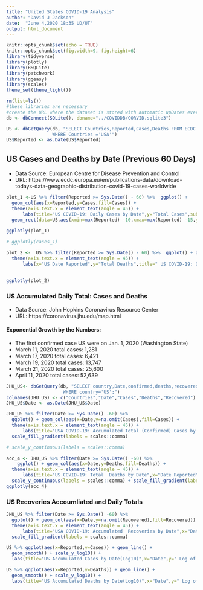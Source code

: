 ```yaml
---
title: "United States COVID-19 Analysis"
author: "David J Jackson"
date:  "June 4,2020 18:35 UD/UT"
output: html_document
---
```


```r
knitr::opts_chunk$set(echo = TRUE)
knitr::opts_chunk$set(fig.width=9, fig.height=6)
library(tidyverse)
library(plotly)
library(RSQLite)
library(patchwork)
library(ggeasy)
library(scales)
theme_set(theme_light())
```
```r
rm(list=ls())
#these libraries are necessary
#create the URL where the dataset is stored with automatic upDates every day
db <- dbConnect(SQLite(), dbname="../COVIDDB/CORVID.sqlite3")
```
```r
US <- dbGetQuery(db, "SELECT Countries,Reported,Cases,Deaths FROM ECDC 
                 WHERE Countries ='USA'")
US$Reported <- as.Date(US$Reported)

```

## US Cases  and Deaths by Date (Previous 60 Days)
 * Data Source: European Centre for Disease Prevention and Control
 * URL: https://www.ecdc.europa.eu/en/publications-data/download-todays-data-geographic-distribution-covid-19-cases-worldwide

```r
plot_1 <-US %>% filter(Reported >= Sys.Date() - 60) %>%  ggplot() +
  geom_col(aes(x=Reported,y=Cases,fill=Cases)) +
  theme(axis.text.x = element_text(angle = 45)) +
      labs(title="US COVID-19: Daily Cases by Date",y="Total Cases",subtitle = "(Shaded Box = incubation period)") +
  geom_rect(data=US,aes(xmin=max(Reported) -10,xmax=max(Reported) -15,ymin=min(Cases),ymax=max(Cases)), alpha= 0.01,fill="grey") 
  
ggplotly(plot_1)
```
```r
    
# ggplotly(cases_1)

plot_2 <-  US %>% filter(Reported >= Sys.Date() - 60) %>%  ggplot() + geom_col(aes(x=Reported,y=Deaths,fill=Deaths)) +
  theme(axis.text.x = element_text(angle = 45)) +
      labs(x="US Date Reported",y="Total Deaths",title=" US COVID-19: Deaths by Date") 
  
           
ggplotly(plot_2)

```

### US Accumulated Daily Total: Cases and Deaths
* Data Source: John Hopkins Coronavirus Resource Center
* URL: https://coronavirus.jhu.edu/map.html

#### Exponential Growth by the Numbers:
* The first confirmed case  US were on Jan. 1, 2020 (Washington State)
* March 11, 2020 total cases: 1,281
* March 17, 2020 total cases: 6,421
* March 19, 2020 total cases: 13,747
* March 21, 2020 total cases: 25,600
* April 11, 2020 total cases: 52,639

```r
JHU_US<- dbGetQuery(db, "SELECT country,Date,confirmed,deaths,recovered FROM JHUDATA
                     WHERE country='US';")
colnames(JHU_US) <- c("Countries","Date","Cases","Deaths","Recovered")
JHU_US$Date <- as.Date(JHU_US$Date) 
```

```r
JHU_US %>% filter(Date >= Sys.Date() -60) %>%
  ggplot() + geom_col(aes(x=Date,y=na.omit(Cases),fill=Cases)) +
  theme(axis.text.x = element_text(angle = 45)) +
      labs(title="USA COVID-19: Accumulated Total (Confirmed) Cases by Date",x="Date Reported",y="Total Cases")  + 
  scale_fill_gradient(labels = scales::comma)

# scale_y_continuous(labels = scales::comma)
```
```r

acc_4 <- JHU_US %>% filter(Date >= Sys.Date() -60) %>%
    ggplot() + geom_col(aes(x=Date,y=Deaths,fill=Deaths)) +
  theme(axis.text.x = element_text(angle = 45)) +
      labs(title="US COVID-19: Total  Deaths by Date",x="Date Reported",y="Total Deaths") +   
  scale_y_continuous(labels = scales::comma) + scale_fill_gradient(labels = scales::comma)
ggplotly(acc_4)
```

### US Recoveries Accoumliated  and Daily Totals

```r
JHU_US %>% filter(Date >= Sys.Date() -60) %>%
  ggplot() + geom_col(aes(x=Date,y=na.omit(Recovered),fill=Recovered)) +
  theme(axis.text.x = element_text(angle = 45)) +
      labs(title="USA COVID-19: Accumulated  Recoveries by Date",x="Date Reported",y="Total Cases")  + scale_y_continuous(labels = scales::comma) +
  scale_fill_gradient(labels = scales::comma)
```
```r
US %>% ggplot(aes(x=Reported,y=Cases)) + geom_line() +
  geom_smooth() + scale_y_log10() +
  labs(title="US Accumulated Cases by Date(Log10)",x="Date",y=" Log of Cases")
```
```r
US %>% ggplot(aes(x=Reported,y=Deaths)) + geom_line() +
  geom_smooth() + scale_y_log10() +
  labs(title="US Accumulated Deaths by Date(Log10)",x="Date",y=" Log of Cases")
```






